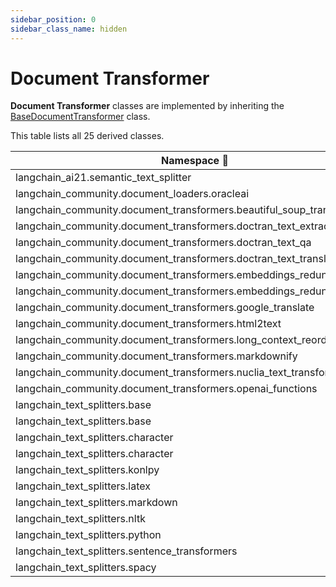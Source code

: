 ```yaml
---
sidebar_position: 0
sidebar_class_name: hidden
---
```


# Document Transformer

**Document Transformer** classes are implemented by inheriting the [BaseDocumentTransformer](https://api.python.langchain.com/en/latest/documents/langchain_core.documents.BaseDocumentTransformer.html) class.

This table lists all 25 derived classes.


| Namespace 🔻 | Class |
|------------|---------|
| langchain_ai21.semantic_text_splitter | [AI21SemanticTextSplitter](https://api.python.langchain.com/en/latest/semantic_text_splitter/langchain_ai21.semantic_text_splitter.AI21SemanticTextSplitter.html) |
| langchain_community.document_loaders.oracleai | [OracleTextSplitter](https://api.python.langchain.com/en/latest/document_loaders/langchain_community.document_loaders.oracleai.OracleTextSplitter.html) |
| langchain_community.document_transformers.beautiful_soup_transformer | [BeautifulSoupTransformer](https://api.python.langchain.com/en/latest/document_transformers/langchain_community.document_transformers.beautiful_soup_transformer.BeautifulSoupTransformer.html) |
| langchain_community.document_transformers.doctran_text_extract | [DoctranPropertyExtractor](https://api.python.langchain.com/en/latest/document_transformers/langchain_community.document_transformers.doctran_text_extract.DoctranPropertyExtractor.html) |
| langchain_community.document_transformers.doctran_text_qa | [DoctranQATransformer](https://api.python.langchain.com/en/latest/document_transformers/langchain_community.document_transformers.doctran_text_qa.DoctranQATransformer.html) |
| langchain_community.document_transformers.doctran_text_translate | [DoctranTextTranslator](https://api.python.langchain.com/en/latest/document_transformers/langchain_community.document_transformers.doctran_text_translate.DoctranTextTranslator.html) |
| langchain_community.document_transformers.embeddings_redundant_filter | [EmbeddingsClusteringFilter](https://api.python.langchain.com/en/latest/document_transformers/langchain_community.document_transformers.embeddings_redundant_filter.EmbeddingsClusteringFilter.html) |
| langchain_community.document_transformers.embeddings_redundant_filter | [EmbeddingsRedundantFilter](https://api.python.langchain.com/en/latest/document_transformers/langchain_community.document_transformers.embeddings_redundant_filter.EmbeddingsRedundantFilter.html) |
| langchain_community.document_transformers.google_translate | [GoogleTranslateTransformer](https://api.python.langchain.com/en/latest/document_transformers/langchain_community.document_transformers.google_translate.GoogleTranslateTransformer.html) |
| langchain_community.document_transformers.html2text | [Html2TextTransformer](https://api.python.langchain.com/en/latest/document_transformers/langchain_community.document_transformers.html2text.Html2TextTransformer.html) |
| langchain_community.document_transformers.long_context_reorder | [LongContextReorder](https://api.python.langchain.com/en/latest/document_transformers/langchain_community.document_transformers.long_context_reorder.LongContextReorder.html) |
| langchain_community.document_transformers.markdownify | [MarkdownifyTransformer](https://api.python.langchain.com/en/latest/document_transformers/langchain_community.document_transformers.markdownify.MarkdownifyTransformer.html) |
| langchain_community.document_transformers.nuclia_text_transform | [NucliaTextTransformer](https://api.python.langchain.com/en/latest/document_transformers/langchain_community.document_transformers.nuclia_text_transform.NucliaTextTransformer.html) |
| langchain_community.document_transformers.openai_functions | [OpenAIMetadataTagger](https://api.python.langchain.com/en/latest/document_transformers/langchain_community.document_transformers.openai_functions.OpenAIMetadataTagger.html) |
| langchain_text_splitters.base | [TextSplitter](https://api.python.langchain.com/en/latest/base/langchain_text_splitters.base.TextSplitter.html) |
| langchain_text_splitters.base | [TokenTextSplitter](https://api.python.langchain.com/en/latest/base/langchain_text_splitters.base.TokenTextSplitter.html) |
| langchain_text_splitters.character | [CharacterTextSplitter](https://api.python.langchain.com/en/latest/character/langchain_text_splitters.character.CharacterTextSplitter.html) |
| langchain_text_splitters.character | [RecursiveCharacterTextSplitter](https://api.python.langchain.com/en/latest/character/langchain_text_splitters.character.RecursiveCharacterTextSplitter.html) |
| langchain_text_splitters.konlpy | [KonlpyTextSplitter](https://api.python.langchain.com/en/latest/konlpy/langchain_text_splitters.konlpy.KonlpyTextSplitter.html) |
| langchain_text_splitters.latex | [LatexTextSplitter](https://api.python.langchain.com/en/latest/latex/langchain_text_splitters.latex.LatexTextSplitter.html) |
| langchain_text_splitters.markdown | [MarkdownTextSplitter](https://api.python.langchain.com/en/latest/markdown/langchain_text_splitters.markdown.MarkdownTextSplitter.html) |
| langchain_text_splitters.nltk | [NLTKTextSplitter](https://api.python.langchain.com/en/latest/nltk/langchain_text_splitters.nltk.NLTKTextSplitter.html) |
| langchain_text_splitters.python | [PythonCodeTextSplitter](https://api.python.langchain.com/en/latest/python/langchain_text_splitters.python.PythonCodeTextSplitter.html) |
| langchain_text_splitters.sentence_transformers | [SentenceTransformersTokenTextSplitter](https://api.python.langchain.com/en/latest/sentence_transformers/langchain_text_splitters.sentence_transformers.SentenceTransformersTokenTextSplitter.html) |
| langchain_text_splitters.spacy | [SpacyTextSplitter](https://api.python.langchain.com/en/latest/spacy/langchain_text_splitters.spacy.SpacyTextSplitter.html) |

